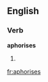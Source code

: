 ==English==

===Verb===
'''aphorises'''

# {{third-person singular of|aphorise}}
{{count page|[[Wiktionary:Page count]]}}

[[fr:aphorises]]